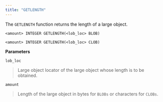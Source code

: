 ```yaml
---
title: "GETLENGTH"
---
```




The `GETLENGTH` function returns the length of a large object.

``` text
<amount> INTEGER GETLENGTH(<lob_loc> BLOB)

<amount> INTEGER GETLENGTH(<lob_loc> CLOB)
```

**Parameters**

`lob_loc`

> Large object locator of the large object whose length is to be obtained.

`amount`

> Length of the large object in bytes for `BLOBs` or characters for `CLOBs`.
